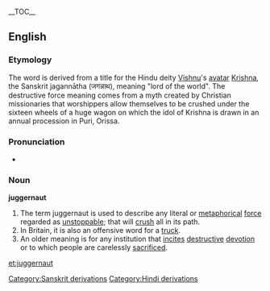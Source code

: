 {{wikipedia}}
__TOC__
==English==
===Etymology===
The word is derived from a title for the Hindu deity [[Vishnu]]'s [[avatar]] [[Krishna]], the Sanskrit jagannātha (जगन्नाथ), meaning "lord of the world". The destructive force meaning comes from a myth created by Christian missionaries that worshippers allow themselves to be crushed under the sixteen wheels of a huge wagon on which the idol of Krishna is drawn in an annual procession in Puri, Orissa.

===Pronunciation===
*{{audio|en-us-juggernaut.ogg|Audio (US)}}

===Noun===
'''juggernaut'''

#The term juggernaut is used to describe any literal or [[metaphorical]] [[force]] regarded as [[unstoppable]]; that will [[crush]] all in its path.
#In Britain, it is also an offensive word for a [[truck]].
#An older meaning is for any institution that [[incites]] [[destructive]] [[devotion]] or to which people are carelessly [[sacrificed]].
[[Category:Sanskrit derivations]]
[[Category:Hindi derivations]]

[[et:juggernaut]]